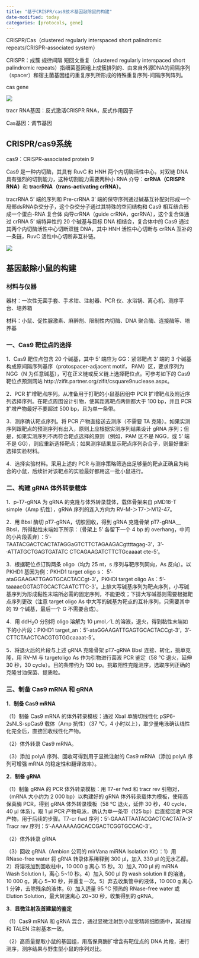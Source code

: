 ```yaml
---
title: "基于CRISPR/cas9技术基因敲除鼠的构建"
date-modified: today
categories: [protocols, gene]
---
```


CRISPR/Cas（clustered regularly interspaced short palindromic repeats/CRISPR-associated system）

CRISPR：成簇 规律间隔 短回文重复（clustered regularly interspaced short palindromic repeats）指细菌基因组上成簇排列的、由来自外源DNA的间隔序列（spacer）和宿主菌基因组的重复序列所形成的特殊重复序列-间隔序列阵列。

cas gene

![](images/CRISPR%20locus.png)

tracr RNA基因：反式激活CRISPR RNA，反式作用因子

Cas基因：调节基因

## CRISPR/cas9系统

cas9：CRISPR-associated protein 9

Cas9 是一种内切酶，其具有 RuvC 和 HNH 两个内切酶活性中心，对双链 DNA 具有强烈的切割能力，这种切割能力需要两种小 RNA 介导：**crRNA（CRISPR RNA）**和 **tracrRNA（trans-activating crRNA）**。

tracrRNA 5' 端的序列和 Pre-crRNA 3' 端的保守序列通过碱基互补配对形成一个局部dsRNA杂交分子，这个杂交分子通过其特殊的空间结构和 Cas9 相互结合形成一个蛋白-RNA 复合体 向导crRNA（guide crRNA，gcrRNA），这个复合体通过 crRNA 5' 端特异性的 20 个碱基与目标 DNA 相结合，复合体中的 Cas9 通过其两个内切酶活性中心切断双链 DNA，其中 HNH 活性中心切断与 crRNA 互补的一条链，RuvC 活性中心切断非互补链。

![](images/CRISPR%20cas9.png)

## 基因敲除小鼠的构建

### **材料与仪器**

器材：一次性无菌手套、手术钳、注射器、PCR 仪、水浴锅、离心机、测序平台、培养箱

材料：小鼠、促性腺激素、麻醉剂、限制性内切酶、DNA 聚合酶、连接酶等、培养基

### 一、Cas9 靶位点的选择

1．Cas9 靶位点包含 20 个碱基，其中 5' 端应为 GG：紧邻靶点 3' 端的 3 个碱基构成原间隔序列基序（protospacer-adjacent motif， PAM）区，要求序列为 NGG（N 为任意碱基），可在正义链或反义链上选择靶位点。可参考如下的 Cas9 靶位点预测网站 http://zifit.partner.org/zifit/csquare9nuclease.aspx。

2．PCR 扩增靶点序列。从准备用于打靶的小鼠基因组中 PCR 扩增靶点及附近序列选择序列。在靶点周围设计引物，使其距离靶点两侧都大于 100 bp，并且 PCR 扩增产物最好不要超过 500 bp，且为单一条带。

3．测序确认靶点序列。将 PCR 产物直接送去测序（不需要 TA 克隆）。如果实测序列跟靶点的预测序列有出入，原则上应根据实测序列结果设计 gRNA 序列；但是，如果实测序列不再符合靶点选择的原则（例如，PAM 区不是 NGG，或 5' 端不是 GG），则应重新选择靶点；如果测序结果显示靶点序列杂合子，则最好重新选择实验材料。

4．选择实验材料。采用上述的 PCR 与测序策略筛选出足够量的靶点正确且为纯合的小鼠，后续针对该靶点的实验最好都用这一批小鼠进行。

### 二、构建 gRNA 体外转录载体

1．p-T7-gRNA 为 gRNA 的克隆与体外转录载体，载体骨架来自 pMD18-T simple（Amp 抗性），gRNA 序列的连入方向为 RV-M-＞T7-＞M12-47。

2．用 BbsI 酶切 pT7-gRNA，切胶回收，得到 gRNA 克隆骨架 pT7-gRNA＿BbsI，所得黏性末端如下所示：（骨架上 5' 各留下一个 4 bp 的 overhang，中间的小片段丢弃）：5'-TAATACGACTCACTATAGGaGTCTTCTAGAAGACgttttagag-3'，3'-·ATTATGCTGAGTGATATC CTCAGAAGATCTTCTGcaaaat cte-5'。

3．根据靶位点订购两条 oligo（均为 25 nt，s 序列与靶序列同向，As 反向）。以 PKHD1 基因为例：PKHD1 target oligo s： 5'-ataGGAAGATTGAGTGCACTACCgt-3'，PKHDI target oligo As：5'-taaaacGGTAGTGCACTCAATCTTC-3'。上排大写碱基序列为靶点序列，小写碱基序列为形成黏性末端所必需的固定序列，不能更改；下排大写碱基则需要根据靶点序列更改（注意 target oligo As 中大写的碱基为靶点的互补序列，只需要其中的 19 个碱基，最后一个 G 不需要合成）。

4．用 ddH~2~O 分别将 oligo 溶解为 10 μmol／L 的溶液，退火，得到黏性末端如下的小片段：PKHD1 target_an：5'-ataGGAAGATTGAGTGCACTACCgt-3'，3'-CTTCTAACTCACGTGTGGcaaaat-5'。

5．将退火后的片段与上述 gRNA 克隆骨架 pT7-gRNA BbsI 连接、转化，挑单克隆，用 RV-M 与 targetoligo As 作为引物进行菌液 PCR 鉴定（58 ℃ 退火，延伸 30 秒，30 cycle）。目的条带约为 130 bp。挑取阳性克隆测序，选取序列正确的克隆甘油保菌、提质粒。

### 三、制备 Cas9 mRNA 和 gRNA

**1．制备 Cas9 mRNA**

（1）制备 Cas9 mRNA 的体外转录模板：通过 XbaI 单酶切线性化 pSP6-2sNLS-spCas9 载体（Amp 抗性）（37 ℃，4 小时以上），取少量电泳确认线性化完全后，直接回收线性化产物。

（2）体外转录 Cas9 mRNA。

（3）添加 polyA 序列、回收可得到用于显微注射的 Cas9 mRNA（添加 polyA 序列可增强 mRNA 的稳定性和翻译效率）。

**2．制备 gRNA**

（1）制备 gRNA 的 PCR 体外转录模板：用 T7-er fwd 和 tracr rev 引物对，（mRNA 大小约为 2 000 bp）以构建好的 gRNA 体外转录载体为模板，使用高保真酶 PCR，得到 gRNA 体外转录模板（58 ℃ 退火，延伸 30 秒，40 cycle，40 μl 体系）。取 1 μl PCR 产物电泳，确认为单一条带（125 bp）后直接回收 PCR 产物，用于后续的步骤。T7-cr fwd 序列：5'-GAAATTAATACGACTCACTATA-3' Tracr rev 序列：5'-AAAAAAAGCACCGACTCGGTGCCAC-3'。

（2）体外转录 gRNA

（3）回收 gRNA（Ambion 公司的 mirVana miRNA Isolation Kit）：1）用 RNase-free water 将 gRNA 转录体系稀释到 300 μl，加入 330 μl 的无水乙醇。2）将溶液加到回收柱中，10 000 g 离心 15 秒。3）加入 700 μl 的 miRNA Wash Solution I，离心 5\~10 秒。4）加入 500 μl 的 wash solution II 的溶液，10 000 g，离心 5\~10 秒，并重复一次。5）弃去收集管中的液体，10 000 g 离心 1 分钟，去除残余的液体。6）加入适量 95 ℃ 预热的 RNase-free water 或 Elution Solution，最大转速离心 20\~30 秒，收集得到的 gRNA。

**3．显微注射及首建鼠的鉴定**

（1）Cas9 mRNA 和 gRNA 混合，通过显微注射到小鼠受精卵细胞质中，其过程和 TALEN 注射基本一致。

（2）高质量提取小鼠的基因组，用高保真酶扩增含有靶位点的 DNA 片段，进行测序，测序结果与野生型小鼠的序列对比。
